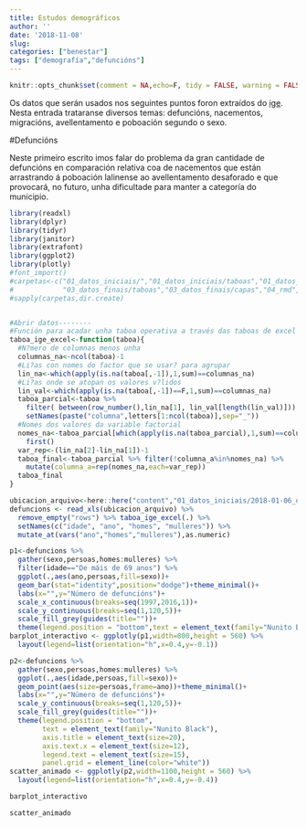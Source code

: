 ```yaml
---
title: Estudos demográficos
author: ''
date: '2018-11-08'
slug: 
categories: ["benestar"]
tags: ["demografía","defuncións"]
---
```


```r
knitr::opts_chunk$set(comment = NA,echo=F, tidy = FALSE, warning = FALSE, message = FALSE)
```


Os datos que serán usados nos seguintes puntos foron extraídos do [ige](https://www.ige.eu/web/index.jsp?paxina=001&idioma=gl). Nesta entrada trataranse diversos temas: defuncións, nacementos, migracións, avellentamento e poboación segundo o sexo.

#Defuncións

Neste primeiro escrito imos falar do problema da gran cantidade de defuncións en comparación relativa coa de nacementos que están arrastrando á poboación lalinense ao avellentamento desaforado e que provocará, no futuro, unha dificultade para manter a categoría do municipio.

```r
library(readxl)
library(dplyr)
library(tidyr)
library(janitor)
library(extrafont)
library(ggplot2)
library(plotly)
#font_import()
#carpetas<-c("01_datos_iniciais/","01_datos_iniciais/taboas","01_datos_iniciais/capas","02_scripts","03_datos_finais,",
#            "03_datos_finais/taboas","03_datos_finais/capas","04_rmd","05_documentos")
#sapply(carpetas,dir.create)


#Abrir datos--------
#Función para acadar unha taboa operativa a través das taboas de excel do ige
taboa_ige_excel<-function(taboa){
  #N?mero de columnas menos unha
  columnas_na<-ncol(taboa)-1
  #Li?as con nomes do factor que se usar? para agrupar
  lin_na<-which(apply(is.na(taboa[,-1]),1,sum)==columnas_na)
  #Li?as onde se atopan os valores v?lidos
  lin_val<-which(apply(is.na(taboa[,-1])==F,1,sum)==columnas_na)
  taboa_parcial<-taboa %>% 
    filter( between(row_number(),lin_na[1], lin_val[length(lin_val)])) %>% 
    setNames(paste("columna",letters[1:ncol(taboa)],sep="_"))
  #Nomes dos valores da variable factorial
  nomes_na<-taboa_parcial[which(apply(is.na(taboa_parcial),1,sum)==columnas_na),] %>%
    first()
  var_rep<-(lin_na[2]-lin_na[1])-1
  taboa_final<-taboa_parcial %>% filter(!columna_a%in%nomes_na) %>% 
    mutate(columna_a=rep(nomes_na,each=var_rep))
  taboa_final
}

ubicacion_arquivo<-here::here("content","01_datos_iniciais/2018-01-06_defuncions_idades.xls")
defuncions <- read_xls(ubicacion_arquivo) %>%
  remove_empty("rows") %>% taboa_ige_excel(.) %>%
  setNames(c("idade", "ano", "homes", "mulleres")) %>% 
  mutate_at(vars("ano","homes","mulleres"),as.numeric)

p1<-defuncions %>% 
  gather(sexo,persoas,homes:mulleres) %>%
  filter(idade=="De máis de 69 anos") %>% 
  ggplot(.,aes(ano,persoas,fill=sexo))+
  geom_bar(stat="identity",position="dodge")+theme_minimal()+
  labs(x="",y="Número de defuncións")+
  scale_x_continuous(breaks=seq(1997,2016,1))+
  scale_y_continuous(breaks=seq(1,120,5))+
  scale_fill_grey(guides(title=""))+
  theme(legend.position = "bottom",text = element_text(family="Nunito Black"))
barplot_interactivo <- ggplotly(p1,width=800,height = 560) %>% 
  layout(legend=list(orientation="h",x=0.4,y=-0.1))

p2<-defuncions %>% 
  gather(sexo,persoas,homes:mulleres) %>%
  ggplot(.,aes(idade,persoas,fill=sexo))+
  geom_point(aes(size=persoas,frame=ano))+theme_minimal()+
  labs(x="",y="Número de defuncións")+
  scale_y_continuous(breaks=seq(1,120,5))+
  scale_fill_grey(guides(title=""))+
  theme(legend.position = "bottom",
        text = element_text(family="Nunito Black"),
        axis.title = element_text(size=20),
        axis.text.x = element_text(size=12),
        legend.text = element_text(size=15),
        panel.grid = element_line(color="white"))
scatter_animado <- ggplotly(p2,width=1100,height = 560) %>% 
  layout(legend=list(orientation="h",x=0.4,y=-0.4))
```


```r
barplot_interactivo
```

```r
scatter_animado
```

